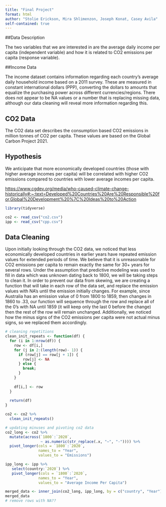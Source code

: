 ```yaml
---
title: "Final Project"
format: html
author: "Stolie Erickson, Mira Shlimenzon, Joseph Konat, Casey Avila"
self-contained: true
---
```


##Data Description

The two variables that we are interested in are the average daily income per capita (independent variable) and how it is related to CO2 emissions per capita (response variable).

##Income Data

The income dataset contains information regarding each country's average daily household income based on a 2011 survey. These are measured in constant international dollars (PPP), converting the dollars to amounts that equalize the purchasing power across different currencies/regions. There does not appear to be NA values or a number that is replacing missing data, although our data cleaning will reveal more information regarding this. 

## CO2 Data

The CO2 data set describes the consumption based CO2 emissions in million tonnes of CO2 per capita. These values are based on the Global Carbon Project 2021. 

## Hypothesis

We anticipate that more economically developed countries (those with higher average incomes per capita) will be correlated with higher CO2 emissions compared to countries with lower average incomes per capita. 

<https://www.cgdev.org/media/who-caused-climate-change-historically#:~:text=Developed%20Countries%20Are%20Responsible%20for,Global%20Development%20%7C%20Ideas%20to%20Action>


```r
library(tidyverse)

co2 <- read_csv("co2.csv")
ipp <- read_csv("cpp.csv")
```

## Data Cleaning
Upon initially looking through the CO2 data, we noticed that less economically developed countries in earlier years have repeated emission values for extended periods of time. We believe that it is unreasonable for CO2 emissions per capita to remain exactly the same for 30+ years for several rows. Under the assumption that predictive modeling was used to fill in data which was unknown dating back to 1800, we will be taking steps to clean it. In order to prevent our data from skewing, we are creating a function that will take in each row of the data set, and replace the emission values with NA’s until the emission initially changes. For example, since Australia has an emission value of 0 from 1800 to 1859, then changes in 1860 to .33, our function will sequence through the row and replace all of the 0’s with NA until 1859 (it will keep only the last 0 before the change) then the rest of the row will remain unchanged. Additionally, we noticed how the minus signs of the CO2 emissions per capita were not actual minus signs, so we replaced them accordingly. 


```r
# cleaning repetitions
clean_init_repeats <- function(df) {
  for (i in 1:nrow(df)) {
    row <- df[i,]
    for (j in 2:(length(row)- 1)) {
      if (row[j] == row[j + 1]) {
        row[j] <- NA
      } else {
        break;
      }
    }
    
    df[i,] <- row
  }
  
  return(df)
}

co2 <- co2 %>%
  clean_init_repeats()
```

```r
# updating minuses and pivoting co2 data
co2_long <- co2 %>%
  mutate(across(`1800`:`2020`, 
                ~ as.numeric(str_replace(.x, "−", "-")))) %>%
  pivot_longer(cols = `1800`:`2020`,
               names_to = "Year",
               values_to = "Emissions")
```

```r
ipp_long <- ipp %>%
   select(country:`2020`) %>%
   pivot_longer(cols = `1800`:`2020`,
               names_to = "Year",
               values_to = "Average Income Per Capita")
```

```r
merged_data <- inner_join(co2_long, ipp_long, by = c("country", "Year"))
merged_data
# remove rows with NA??
```

